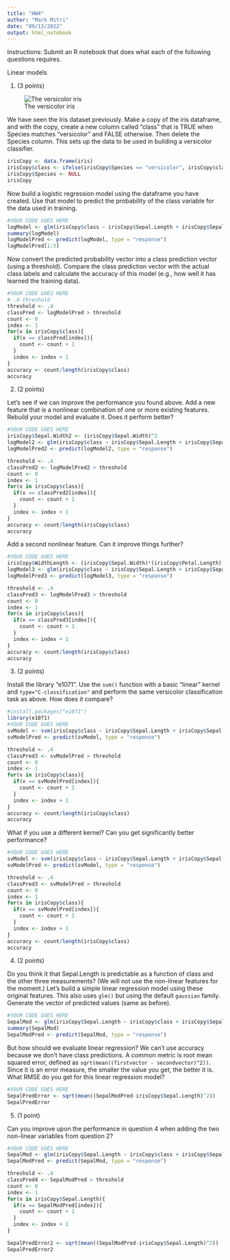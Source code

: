 ---
title: "HW4"
author: "Mark Mitri"
date: "09/12/2022"
output: html_notebook
---

Instructions: Submit an R notebook that does what each of the following questions requires.

Linear models


1) (3 points)

![The versicolor iris](https://upload.wikimedia.org/wikipedia/commons/2/27/Blue_Flag%2C_Ottawa.jpg)

We have seen the Iris dataset previously.  Make a copy of the iris dataframe, and with the copy, create a new column called "class" that is TRUE when Species matches "versicolor" and FALSE otherwise.  Then delete the Species column.  This sets up the data to be used in building a versicolor classifier.

```{r}
irisCopy <- data.frame(iris)
irisCopy$class <- ifelse(irisCopy$Species == "versicolor", irisCopy$class <- TRUE, irisCopy$class <- FALSE)
irisCopy$Species <- NULL
irisCopy
```

Now build a logistic regression model using the dataframe you have created.  Use that model to predict the probability of the class variable for the data used in training.
```{r}
#YOUR CODE GOES HERE
logModel <- glm(irisCopy$class ~ irisCopy$Sepal.Length + irisCopy$Sepal.Width + irisCopy$Petal.Length + irisCopy$Petal.Width, family = binomial);
summary(logModel)
logModelPred <- predict(logModel, type = "response")
logModelPred[1:5]
```

Now convert the predicted probability vector into a class prediction vector (using a threshold).
Compare the class prediction vector with the actual class labels and calculate the accuracy of this model (e.g., how well it has learned the training data).
```{r}
#YOUR CODE GOES HERE
# .4 threshold
threshold <- .4
classPred <- logModelPred > threshold
count <- 0
index <- 1
for(x in irisCopy$class){
  if(x == classPred[index]){
    count <- count + 1
  }
  index <- index + 1
}
accuracy <- count/length(irisCopy$class)
accuracy
```


2)  (2 points)

Let's see if we can improve the performance you found above.  Add a new feature that is a nonlinear combination of one or more existing features.  Rebuild your model and evaluate it.  Does it perform better?

```{r}
#YOUR CODE GOES HERE
irisCopy$Sepal.Width2 <- (irisCopy$Sepal.Width)^2
logModel2 <- glm(irisCopy$class ~ irisCopy$Sepal.Length + irisCopy$Sepal.Width + irisCopy$Petal.Length + irisCopy$Petal.Width + irisCopy$Sepal.Width2, family = binomial)
logModelPred2 <- predict(logModel2, type = "response")

threshold <- .4
classPred2 <- logModelPred2 > threshold
count <- 0
index <- 1
for(x in irisCopy$class){
  if(x == classPred2[index]){
    count <- count + 1
  }
  index <- index + 1
}
accuracy <- count/length(irisCopy$class)
accuracy
```

Add a second nonlinear feature.  Can it improve things further?

```{r}
#YOUR CODE GOES HERE
irisCopy$WidthLength <- (irisCopy$Sepal.Width)*(irisCopy$Petal.Length)
logModel3 <- glm(irisCopy$class ~ irisCopy$Sepal.Length + irisCopy$Sepal.Width + irisCopy$Petal.Length + irisCopy$Petal.Width + irisCopy$Sepal.Width2 + irisCopy$WidthLength, family = binomial)
logModelPred3 <- predict(logModel3, type = "response") 

threshold <- .4
classPred3 <- logModelPred3 > threshold
count <- 0
index <- 1
for(x in irisCopy$class){
  if(x == classPred3[index]){
    count <- count + 1
  }
  index <- index + 1
}
accuracy <- count/length(irisCopy$class)
accuracy
```


3)  (2 points)

Install the library "e1071".  Use the `svm()` function with a basic "linear" kernel and `type="C-classification"` and perform the same versicolor classification task as above.  How does it compare?

```{r}
#install.packages("e1071")
library(e1071)
#YOUR CODE GOES HERE
svModel <- svm(irisCopy$class ~ irisCopy$Sepal.Length + irisCopy$Sepal.Width + irisCopy$Petal.Length + irisCopy$Petal.Width + irisCopy$Sepal.Width2 + irisCopy$WidthLength, type = "C-classification")
svModelPred <- predict(svModel, type = "response") 

threshold <- .4
classPred3 <- svModelPred > threshold
count <- 0
index <- 1
for(x in irisCopy$class){
  if(x == svModelPred[index]){
    count <- count + 1
  }
  index <- index + 1
}
accuracy <- count/length(irisCopy$class)
accuracy
```

What if you use a different kernel?  Can you get significantly better performance?

```{r}
#YOUR CODE GOES HERE
svModel <- svm(irisCopy$class ~ irisCopy$Sepal.Length + irisCopy$Sepal.Width + irisCopy$Petal.Length + irisCopy$Petal.Width + irisCopy$Sepal.Width2 + irisCopy$WidthLength, type = "C-classification", kernel = "polynomial")
svModelPred <- predict(svModel, type = "response") 

threshold <- .4
classPred3 <- svModelPred > threshold
count <- 0
index <- 1
for(x in irisCopy$class){
  if(x == svModelPred[index]){
    count <- count + 1
  }
  index <- index + 1
}
accuracy <- count/length(irisCopy$class)
accuracy
```

4) (2 points)

Do you think it that Sepal.Length is predictable as a function of class and the other three measurements?  (We will not use the non-linear features for the moment.) Let's build a simple linear regression model using these original features.  This also uses `glm()` but using the default `gaussian` family.  Generate the vector of predicted values (same as before).

```{r}
#YOUR CODE GOES HERE
SepalMod <- glm(irisCopy$Sepal.Length ~ irisCopy$class + irisCopy$Sepal.Width + irisCopy$Petal.Length + irisCopy$Petal.Width, family = gaussian);
summary(SepalMod)
SepalModPred <- predict(SepalMod, type = "response")
```

But how should we evaluate linear regression?  We can't use accuracy because we don't have class predictions.  A common metric is root mean squared error, defined as `sqrt(mean((firstvector - secondvector)^2))`.  Since it is an error measure, the smaller the value you get, the better it is.  What RMSE do you get for this linear regression model?

```{r}
#YOUR CODE GOES HERE
SepalPredError <- sqrt(mean((SepalModPred-irisCopy$Sepal.Length)^2))
SepalPredError
```

5) (1 point)

Can you improve upon the performance in question 4 when adding the two non-linear variables from question 2?

```{r}
#YOUR CODE GOES HERE
SepalMod <- glm(irisCopy$Sepal.Length ~ irisCopy$class + irisCopy$Sepal.Width + irisCopy$Petal.Length + irisCopy$Petal.Width + irisCopy$Sepal.Width2 + irisCopy$WidthLength, family = gaussian);
SepalModPred <- predict(SepalMod, type = "response")

threshold <- .4
classPred4 <- SepalModPred > threshold
count <- 0
index <- 1
for(x in irisCopy$Sepal.Length){
  if(x == SepalModPred[index]){
    count <- count + 1
  }
  index <- index + 1
}

SepalPredError2 <- sqrt(mean((SepalModPred-irisCopy$Sepal.Length)^2))
SepalPredError2
```
